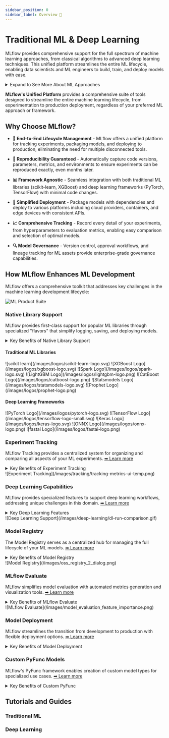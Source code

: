 ```yaml
---
sidebar_position: 0
sidebar_label: Overview 🌟
---
```



# Traditional ML & Deep Learning

MLflow provides comprehensive support for the full spectrum of machine learning approaches, from classical algorithms to advanced deep learning techniques. This unified platform streamlines the entire ML lifecycle, enabling data scientists and ML engineers to build, train, and deploy models with ease.

<details>
  <summary>Expand to See More About ML Approaches</summary>

  #### Traditional ML: Foundation of Data-Driven Solutions

  Traditional ML techniques power essential applications across various sectors:
  - **Healthcare**: Classification algorithms for disease diagnosis and predictive models for patient outcomes
  - **Finance**: Regression models for risk assessment and time-series forecasting for market analysis
  - **Supply Chain**: Time-series analyses for inventory optimization and demand forecasting
  - **Social Sciences**: Statistical modeling for data-driven insights and policy recommendations

  These techniques offer distinct benefits:
  - **Interpretability**: Clearer insight into decision-making processes, essential for regulatory compliance
  - **Efficiency**: Lower computational requirements for many common tasks
  - **Reliability**: Well-established theoretical foundations with proven performance
  - **Accessibility**: Lower barriers to entry for organizations without specialized hardware

  #### Deep Learning: Powering Advanced Intelligence

  Deep learning extends the capabilities of ML to solve increasingly complex problems:
  - **Computer Vision**: Image classification, object detection, and segmentation
  - **Natural Language Processing**: Text understanding, generation, and translation
  - **Audio Processing**: Speech recognition, music generation, and audio classification
  - **Time Series**: Complex sequence prediction and anomaly detection

  Key advantages include:
  - **Feature Learning**: Automatic discovery of representations from raw data
  - **Scalability**: Performance that improves with more data and compute
  - **Transfer Learning**: Ability to leverage pre-trained models for new tasks
  - **Multi-modal Learning**: Integration of different data types in unified models

  <div className="center-div" style={{ width: "80%", padding: "20px" }}>
    ![ML Spectrum](/images/classic-ml/ml-spectrum.png)
  </div>

</details>

**MLflow's Unified Platform** provides a comprehensive suite of tools designed to streamline the entire machine learning lifecycle, from experimentation to production deployment, regardless of your preferred ML approach or framework.

## Why Choose MLflow?

- **🧠 End-to-End Lifecycle Management** - MLflow offers a unified platform for tracking experiments, packaging models, and deploying to production, eliminating the need for multiple disconnected tools.

- **🔄 Reproducibility Guaranteed** - Automatically capture code versions, parameters, metrics, and environments to ensure experiments can be reproduced exactly, even months later.

- **📊 Framework Agnostic** - Seamless integration with both traditional ML libraries (scikit-learn, XGBoost) and deep learning frameworks (PyTorch, TensorFlow) with minimal code changes.

- **🚀 Simplified Deployment** - Package models with dependencies and deploy to various platforms including cloud providers, containers, and edge devices with consistent APIs.

- **📈 Comprehensive Tracking** - Record every detail of your experiments, from hyperparameters to evaluation metrics, enabling easy comparison and selection of optimal models.

- **🔍 Model Governance** - Version control, approval workflows, and lineage tracking for ML assets provide enterprise-grade governance capabilities.

## How MLflow Enhances ML Development

MLflow offers a comprehensive toolkit that addresses key challenges in the machine learning development lifecycle:

![ML Product Suite](/images/classic-ml/traditional-ml-products.png)

### Native Library Support

MLflow provides first-class support for popular ML libraries through specialized "flavors" that simplify logging, saving, and deploying models.

<details>
  <summary>Key Benefits of Native Library Support</summary>

  - **Automatic Logging**: Track parameters, metrics, and artifacts with minimal code through auto-logging capabilities
  - **Standardized Interfaces**: Consistent APIs for saving, loading, and serving models across different libraries
  - **Optimized Serialization**: Library-specific optimizations for efficient model storage and loading
  - **Framework Agnostic Inferencing**: Use the unified PyFunc interface to make predictions regardless of the original framework
  - **Version Management**: Seamlessly manage different versions of each library with dependency tracking

</details>

#### Traditional ML Libraries

<CardGroup>
  <SmallLogoCard link="model#scikit-learn-sklearn">![scikit learn](/images/logos/scikit-learn-logo.svg)</SmallLogoCard>
  <SmallLogoCard link="model#xgboost-xgboost">![XGBoost Logo](/images/logos/xgboost-logo.svg)</SmallLogoCard>
  <SmallLogoCard link="model#spark-mllib-spark">![Spark Logo](/images/logos/spark-logo.svg)</SmallLogoCard>
  <SmallLogoCard link="model#lightgbm-lightgbm">![LightGBM Logo](/images/logos/lightgbm-logo.png)</SmallLogoCard>
  <SmallLogoCard link="model#catboost-catboost">![CatBoost Logo](/images/logos/catboost-logo.png)</SmallLogoCard>
  <SmallLogoCard link="model#statsmodels-statsmodels">![Statsmodels Logo](/images/logos/statsmodels-logo.svg)</SmallLogoCard>
  <SmallLogoCard link="model#prophet-prophet">![Prophet Logo](/images/logos/prophet-logo.png)</SmallLogoCard>
</CardGroup>

#### Deep Learning Frameworks

<CardGroup>
  <SmallLogoCard link="model#pytorch-pytorch">![PyTorch Logo](/images/logos/pytorch-logo.svg)</SmallLogoCard>
  <SmallLogoCard link="model#tensorflow-tensorflow">![TensorFlow Logo](/images/logos/tensorflow-logo-small.svg)</SmallLogoCard>
  <SmallLogoCard link="model#keras-keras">![Keras Logo](/images/logos/keras-logo.svg)</SmallLogoCard>
  <SmallLogoCard link="model#onnx-onnx">![ONNX Logo](/images/logos/onnx-logo.png)</SmallLogoCard>
  <SmallLogoCard link="model#fastai-fastai">![fastai Logo](/images/logos/fastai-logo.png)</SmallLogoCard>
</CardGroup>

### Experiment Tracking

MLflow Tracking provides a centralized system for organizing and comparing all aspects of your ML experiments. [➡︎ Learn more](/ml/tracking)

<details>
  <summary>Key Benefits of Experiment Tracking</summary>

  - **Experiments and Runs**: Organize related work into experiments, with each experiment containing multiple runs to track iterations
  - **Comprehensive Logging**: Capture metrics, parameters, code versions, and artifacts in a structured format
  - **Environment Tracking**: Automatically record dependencies and computational environment for reproducibility
  - **Rich Visualizations**: Compare runs side-by-side with customizable charts and tables
  - **Model Signatures**: Define expected input and output formats to simplify validation and debugging
  - **Collaboration Features**: Share experiments with team members through the integrated UI
  - **Powerful Search**: Quickly find relevant runs with flexible query capabilities

</details>

<Card>
![Experiment Tracking](/images/tracking/tracking-metrics-ui-temp.png)
</Card>

### Deep Learning Capabilities

MLflow provides specialized features to support deep learning workflows, addressing unique challenges in this domain. [➡︎ Learn more](/ml/deep-learning)

<details>
  <summary>Key Deep Learning Features</summary>

  - **GPU Tracking**: Monitor GPU usage, memory, and performance metrics
  - **Distributed Training Support**: Track metrics from multi-node training jobs
  - **Hyperparameter Optimization**: Integration with tools like Optuna and Ray Tune
  - **TensorBoard Integration**: Seamlessly combine TensorBoard visualizations with MLflow tracking
  - **Model Architecture Logging**: Capture and visualize neural network architectures
  - **Large Artifact Handling**: Efficiently manage large model weights and datasets
  - **Hardware-Specific Optimizations**: Deploy models with hardware-specific optimizations

</details>

<Card>
![Deep Learning Support](/images/deep-learning/dl-run-comparison.gif)
</Card>

### Model Registry

The Model Registry serves as a centralized hub for managing the full lifecycle of your ML models. [➡︎ Learn more](/ml/model-registry)

<details>
  <summary>Key Benefits of Model Registry</summary>

  - **Versioning**: Maintain a complete history of model versions with metadata about each iteration
  - **Stage Transitions**: Move models through defined lifecycle stages (Development, Staging, Production)
  - **Approval Workflows**: Implement governance with model approval processes
  - **Model Lineage**: Track the entire ancestry of production models back to source data and code
  - **Metadata Management**: Add descriptions, tags, and custom properties to models
  - **Access Control**: Define permissions for model registration and deployment
  - **Deployment Integration**: Simplify the transition from experimentation to production

</details>

<Card>
![Model Registry](/images/oss_registry_2_dialog.png)
</Card>

### MLflow Evaluate

MLflow simplifies model evaluation with automated metrics generation and visualization tools. [➡︎ Learn more](/ml/evaluate)

<details>
  <summary>Key Benefits of MLflow Evaluate</summary>

  - **Auto-generated Metrics**: Automatically calculate appropriate metrics for regression (RMSE, MAE) and classification (F1-score, AUC-ROC)
  - **Visualization Tools**: Generate confusion matrices, precision-recall curves, and other plots
  - **Model Comparison**: Easily compare performance across different models and versions
  - **Custom Metrics**: Extend evaluation with user-defined metrics and visualizations
  - **Dataset Validation**: Verify model performance across different data splits and subsets
  - **Comprehensive Reports**: Generate detailed evaluation reports for stakeholders

</details>

<Card>
![MLflow Evaluate](/images/model_evaluation_feature_importance.png)
</Card>

### Model Deployment

MLflow streamlines the transition from development to production with flexible deployment options. [➡︎ Learn more](/ml/deployment)

<details>
  <summary>Key Benefits of Model Deployment</summary>

  - **Environment Consistency**: Ensure models behave identically across different deployment environments
  - **Multiple Targets**: Deploy to Kubernetes, cloud platforms (AWS, Azure), or on-premises infrastructure
  - **Containerization**: Package models with Docker for portable and scalable deployments
  - **Real-time and Batch**: Support for both real-time inference and batch processing
  - **Monitoring Integration**: Connect with monitoring tools to track production performance
  - **Scalability**: Scale from single models to large distributed deployments
  - **Version Control**: Manage multiple versions in production with easy rollback capabilities

</details>

### Custom PyFunc Models

MLflow's PyFunc framework enables creation of custom model types for specialized use cases. [➡︎ Learn more](/ml/traditional-ml/creating-custom-pyfunc)

<details>
  <summary>Key Benefits of Custom PyFunc</summary>

  - **Framework Flexibility**: Wrap any Python-callable code as an MLflow model
  - **Multi-model Endpoints**: Serve multiple models through a single endpoint
  - **Complex Preprocessing**: Include data preprocessing logic directly in the model
  - **Custom Inference Patterns**: Implement specialized inference patterns beyond standard predict methods
  - **Extended Functionality**: Add capabilities not available in standard ML libraries
  - **Consistent Interface**: Use the same PyFunc interface regardless of underlying implementation

</details>

## Tutorials and Guides

### Traditional ML

<CardGroup>
  <PageCard headerText="Hyperparameter Tuning with MLflow and Optuna" link="/ml/traditional-ml/hyperparameter-tuning-with-child-runs" text="Explore the integration of MLflow Tracking with Optuna for hyperparameter tuning. Dive into the capabilities of MLflow, understand parent-child run relationships, and compare different tuning runs to optimize model performance." />
  <PageCard headerText="Custom Pyfunc Models with MLflow" link="/ml/traditional-ml/creating-custom-pyfunc" text="Dive deep into the world of MLflow's Custom Pyfunc. Starting with basic model definitions, embark on a journey that showcases the versatility and power of Pyfunc. From simple mathematical curves to complex machine learning integrations, discover how Pyfunc offers standardized, reproducible, and efficient workflows for a variety of use cases." />
  <PageCard headerText="Multi-Model Endpoints with PyFunc" link="/ml/traditional-ml/serving-multiple-models-with-pyfunc" text="Dive deep into custom multi-model inference via MLflow's custom PyFunc models. Learn how to simplify low-latency inference by passing additional inference parameters to a simple custom PyFunc implementation. This tutorial can serve as a jumping off point for many multi-model endpoint (MME) use cases!" />
</CardGroup>

### Deep Learning

<CardGroup>
  <PageCard headerText="Distributed Training with PyTorch and MLflow" link="/ml/deep-learning/pytorch/guide" text="Learn how to track distributed training jobs with PyTorch and MLflow. This guide covers setting up distributed training, logging metrics from multiple nodes, and visualizing training progress." />
  <PageCard headerText="TensorFlow Model Optimization and Deployment" link="/ml/deep-learning/tensorflow/guide" text="Explore techniques for optimizing TensorFlow models for inference, including quantization, pruning, and hardware-specific optimizations. Learn how to track these optimizations with MLflow and deploy the optimized models." />
  <PageCard headerText="Using Keras with MLflow" link="/ml/deep-learning/keras/guide" text="Discover how to use MLflow to manage the lifecycle of models developed with the high-level, framework-agnostic Keras package." />
</CardGroup>